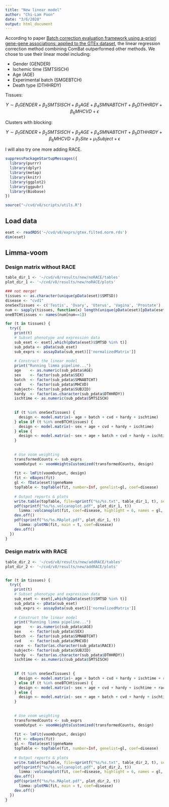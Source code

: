 ```yaml
---
title: "New linear model"
author: "Chi-Lam Poon"
date: "3/6/2020"
output: html_document
---
```


According to paper [Batch correction evaluation framework using a-priori gene-gene associations: applied to the GTEx dataset](https://bmcbioinformatics.biomedcentral.com/articles/10.1186/s12859-019-2855-9), the linear regression correction method combining ComBat outperformed other methods. We chose to use their linear model including:

- Gender (GENDER)
- Ischemic time (SMTSISCH)
- Age (AGE)
- Experimental batch (SMGEBTCH)
- Death type (DTHHRDY)

Tissues:

$$Y \sim \beta_1GENDER + \beta_2SMTSISCH + \beta_3AGE + \beta_4SMNABTCHT + \beta_5DTHHRDY + \beta_6MHCVD + \epsilon$$

Clusters with blocking:

$$Y \sim \beta_1GENDER + \beta_2SMTSISCH + \beta_3AGE + \beta_4SMNABTCHT + \beta_5DTHHRDY + \beta_6MHCVD + \beta_7Site + \mu_1Subject + \epsilon$$


I will also try one more adding RACE.


```r
suppressPackageStartupMessages({
  library(purrr)
  library(dplyr)
  library(metap)
  library(knitr)
  library(ggplot2)
  library(ggpubr)
  library(Biobase)
})

source("~/cvd/v8/scripts/utils.R")
```


## Load data
```r
eset <- readRDS('~/cvd/v8/exprs/gtex.filted.norm.rds')
dim(eset)
```



## Limma-voom
### Design matrix without RACE
```r
table_dir_1 <- '~/cvd/v8/results/new/noRACE/tables'
plot_dir_1 <- '~/cvd/v8/results/new/noRACE/plots'

### not merge!
tissues <- as.character(unique(pData(eset)$SMTSD))
disease <- "cvd1"
oneSexTissues <- c('Testis', 'Ovary', 'Uterus', 'Vagina', 'Prostate')
num <- sapply(tissues, function(x) length(unique(pData(eset)[pData(eset)$SMTSD == x,]$SMNABTCHT)))
oneBTCHtissues <- names(num[num==1])

for (t in tissues) {
  try({
    print(t)
    # Subset phenotype and expression data
    sub_eset <- eset[,which(pData(eset)$SMTSD %in% t)]
    sub_pdata <- pData(sub_eset)
    sub_exprs <- assayData(sub_eset)[['normalizedMatrix']]
    
    # Construct the linear model
    print("Running limma pipeline...")
    age    <- as.numeric(sub_pdata$AGE)
    sex    <- factor(sub_pdata$SEX)
    batch  <- factor(sub_pdata$SMNABTCHT)
    cvd    <- factor(sub_pdata$MHCVD)
    subject<- factor(sub_pdata$SUBJID)
    hardy  <- factor(as.character(sub_pdata$DTHHRDY))
    ischtime <- as.numeric(sub_pdata$SMTSISCH)
  
    
    if (t %in% oneSexTissues) {
      design <- model.matrix(~ age + batch + cvd + hardy + ischtime)
    } else if (t %in% oneBTCHtissues) {
      design <- model.matrix(~ sex + age + cvd + hardy + ischtime)
    } else {
      design <- model.matrix(~ sex + age + batch + cvd + hardy + ischtime)
    }
  
    
    # Use voom weighting
    transformedCounts <- sub_exprs
    voomOutput <- voomWeightsCustomized(transformedCounts, design)
  
    fit <- lmFit(voomOutput, design)
    fit <- eBayes(fit)
    gl <- fData(eset)$geneName
    topTable <- topTable(fit, number=Inf, genelist=gl, coef=disease)
    
    # Output reports & plots
    write.table(topTable, file=sprintf("%s/%s.txt", table_dir_1, t), sep="\t", quote=F)
    pdf(sprintf("%s/%s.volcanoplot.pdf", plot_dir_1, t))
      limma::volcanoplot(fit, coef=disease, highlight = 6, names = gl, main = t)
    dev.off()
    pdf(sprintf("%s/%s.MAplot.pdf", plot_dir_1, t))
      limma::plotMA(fit, main = t, coef=disease)
    dev.off()
  })
}

```



### Design matrix with RACE

```r
table_dir_2 <- '~/cvd/v8/results/new/addRACE/tables'
plot_dir_2 <- '~/cvd/v8/results/new/addRACE/plots'


for (t in tissues) {
  try({
    print(t)
    # Subset phenotype and expression data
    sub_eset <- eset[,which(pData(eset)$SMTSD %in% t)]
    sub_pdata <- pData(sub_eset)
    sub_exprs <- assayData(sub_eset)[['normalizedMatrix']]
    
    # Construct the linear model
    print("Running limma pipeline...")
    age    <- as.numeric(sub_pdata$AGE)
    sex    <- factor(sub_pdata$SEX)
    batch  <- factor(sub_pdata$SMNABTCHT)
    cvd    <- factor(sub_pdata$MHCVD)
    race  <- factor(as.character(sub_pdata$RACE))
    subject<- factor(sub_pdata$SUBJID)
    hardy  <- factor(as.character(sub_pdata$DTHHRDY))
    ischtime <- as.numeric(sub_pdata$SMTSISCH)
  
    
    if (t %in% oneSexTissues) {
      design <- model.matrix(~ age + batch + cvd + hardy + ischtime + race)
    } else if (t %in% oneBTCHtissues) {
      design <- model.matrix(~ sex + age + cvd + hardy + ischtime + race)
    } else {
      design <- model.matrix(~ sex + age + batch + cvd + hardy + ischtime + race)
    }
  
    
    # Use voom weighting
    transformedCounts <- sub_exprs
    voomOutput <- voomWeightsCustomized(transformedCounts, design)
  
    fit <- lmFit(voomOutput, design)
    fit <- eBayes(fit)
    gl <- fData(eset)$geneName
    topTable <- topTable(fit, number=Inf, genelist=gl, coef=disease)
    
    # Output reports & plots
    write.table(topTable, file=sprintf("%s/%s.txt", table_dir_2, t), sep="\t", quote=F)
    pdf(sprintf("%s/%s.volcanoplot.pdf", plot_dir_2, t))
      limma::volcanoplot(fit, coef=disease, highlight = 6, names = gl, main = t)
    dev.off()
    pdf(sprintf("%s/%s.MAplot.pdf", plot_dir_2, t))
      limma::plotMA(fit, main = t, coef=disease)
    dev.off()
  })
}
```



